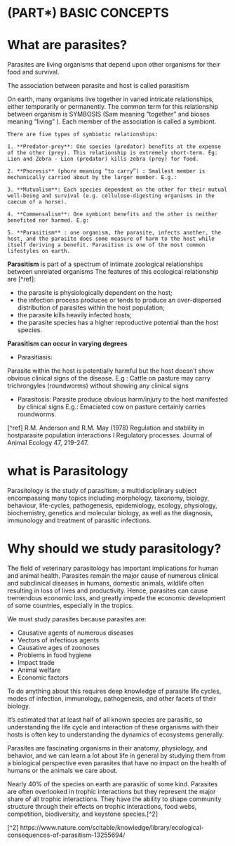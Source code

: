 # (PART\*) BASIC CONCEPTS {-}

# What are parasites? {-}

Parasites are living organisms that depend upon other organisms for their food and survival. 

The association between parasite and host is called parasitism


On earth, many organisms live together in varied intricate relationships, either temporarily or permanently. The common term for this relationship between organism is SYMBOSIS (Sam meaning “together” and bioses meaning “living” ). Each member of the association is called a symbiont.


```block2

There are five types of symbiotic relationships:

1. **Predator-prey**: One species (predator) benefits at the expense of the other (prey). This relationship is extremely short-term. Eg: Lion and Zebra - Lion (predator) kills zebra (prey) for food.

2. **Phoresis** (phore meaning “to carry”) : Smallest member is mechanically carried about by the larger member. E.g.:

3. **Mutualism**: Each species dependent on the other for their mutual well-being and survival (e.g. cellulose-digesting organisms in the caecum of a horse).

4. **Commensalism**: One symbiont benefits and the other is neither benefited nor harmed. E.g:

5. **Parasitism** : one organism, the parasite, infects another, the host, and the parasite does some measure of harm to the host while itself deriving a benefit. Parasitism is one of the most common lifestyles on earth.

```

**Parasitism** is part of a spectrum of intimate zoological relationships between unrelated organisms
The features of this ecological relationship are [^ref]: 

- the parasite is physiologically dependent on the host;
- the infection process produces or tends to produce an over-dispersed distribution of parasites within the host population;
- the parasite kills heavily infected hosts;
- the parasite species has a higher reproductive potential than the host species.

**Parasitism can occur in varying degrees**

- Parasitiasis:

Parasite within the host is potentially harmful but the host doesn’t show obvious clinical signs of the disease. E.g : Cattle on pasture may carry trichrongyles (roundworms) without showing any clinical signs

- Parasitosis:
Parasite produce obvious harm/injury to the host manifested by clinical signs
E.g.: Emaciated cow on pasture certainly carries roundworms.


[^ref] R.M. Anderson and R.M. May (1978) Regulation and stability in hostparasite population interactions I Regulatory processes. Journal of Animal
Ecology 47, 219-247.


# what is Parasitology {-}

Parasitology is the study of parasitism; a multidisciplinary subject encompassing many topics including morphology, taxonomy, biology, behaviour, life-cycles, pathogenesis, epidemiology, ecology, physiology, biochemistry, genetics and molecular biology, as well as the diagnosis, immunology and treatment of parasitic infections.

# Why should we study parasitology? {-}

The field of veterinary parasitology has important implications for human and animal health. Parasites remain the major cause of numerous clinical and subclinical diseases in humans, domestic animals, wildlife often resulting in loss of lives and productivity.  Hence, parasites can cause tremendous economic loss, and greatly impede the economic development of some countries, especially in the tropics.

We must study parasites because parasites are:

- Causative agents of numerous diseases
- Vectors of infectious agents
- Causative ages of zoonoses
- Problems in food hygiene
- Impact trade
- Animal welfare
- Economic factors

To do anything about this requires deep knowledge of parasite life cycles, modes of infection, immunology, pathogenesis, and other facets of their biology.

It's estimated that at least half of all known species are parasitic, so understanding the life cycle and interaction of these organisms with their hosts is often key to understanding the dynamics of ecosystems generally.

Parasites are fascinating organisms in their anatomy, physiology, and behavior, and we can learn a lot about life in general by studying them from a biological perspective even parasites that have no impact on the health of humans or the animals we care about.

Nearly 40% of the species on earth are parasitic of some kind. Parasites are often overlooked in trophic interactions but they represent the major share of all trophic interactions. They have the ability to shape community structure through their effects on trophic interactions, food webs, competition, biodiversity, and keystone species.[^2]


[^2] https://www.nature.com/scitable/knowledge/library/ecological-consequences-of-parasitism-13255694/
